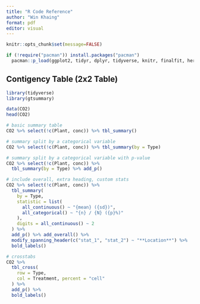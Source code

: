 ```yaml
---
title: "R Code Reference"
author: "Win Khaing"
format: pdf
editor: visual
---
```


```r
knitr::opts_chunk$set(message=FALSE)
```

```r
if (!require("pacman")) install.packages("pacman")
  pacman::p_load(ggplot2, tidyr, dplyr, tidyverse, knitr, finalfit, here)
```

## Contigency Table (2x2 Table)

```r
library(tidyverse)
library(gtsummary)

data(CO2)
head(CO2)

# basic summary table
CO2 %>% select(!c(Plant, conc)) %>% tbl_summary()

# summary split by a categorical variable
CO2 %>% select(!c(Plant, conc)) %>% tbl_summary(by = Type)

# summary split by a categorical variable with p-value
CO2 %>% select(!c(Plant, conc)) %>%
  tbl_summary(by = Type) %>% add_p()

# include overall, extra heading, custom stats
CO2 %>% select(!c(Plant, conc)) %>%
  tbl_summary(
    by = Type,
    statistic = list(
      all_continuous() ~ "{mean} ({sd})",
      all_categorical() ~ "{n} / {N} ({p}%)"
    ),
    digits = all_continuous() ~ 2
  ) %>%
  add_p() %>% add_overall() %>%
  modify_spanning_header(c("stat_1", "stat_2") ~ "**Location**") %>%
  bold_labels()

# crosstabs
CO2 %>%
  tbl_cross(
    row = Type,
    col = Treatment, percent = "cell"
  ) %>%
  add_p() %>%
  bold_labels()
```
